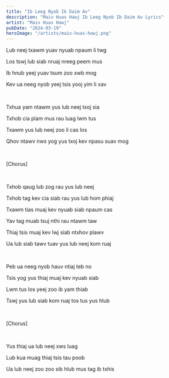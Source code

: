 ```yaml
---
title: "Ib Leeg Nyob Ib Daim Av"
description: "Maiv Huas Hawj Ib Leeg Nyob Ib Daim Av Lyrics"
artist: "Maiv Huas Hawj"
pubDate: "2024-03-19"
heroImage: "/artists/maiv-huas-hawj.png"
---
```


Lub neej txawm yuav nyuab npaum li twg

Los tswj lub siab nruaj nreeg peem mus

Ib hnub yeej yuav tsum zoo xwb mog

Kev ua neeg nyob yeej tsis yooj yim li xav

<br />

Txhua yam ntawm yus lub neej txoj sia

Txhob cia plam mus rau luag lwm tus

Txawm yus lub neej zoo li cas los

Qhov ntawv nws yog yus txoj kev npasu suav mog

<br />

[Chorus]

<br />

Txhob qaug lub zog rau yus lub neej

Txhob tag kev cia siab rau yus lub hom phiaj

Txawm tias muaj kev nyuab siab npaum cas

Yav tag muab tsuj nthi rau ntawm taw

Thiaj tsis muaj kev lwj siab ntxhov plawv

Ua lub siab tawv tuav yus lub neej kom ruaj

<br />

Peb ua neeg nyob hauv ntiaj teb no

Tsis yog yus thiaj muaj kev nyuab siab

Lwm tus los yeej zoo ib yam thiab

Tswj yus lub siab kom ruaj tos tus yus hlub

<br />

[Chorus]

<br />

Yus thiaj ua lub neej xws luag

Lub kua muag thiaj tsis tau poob

Ua lub neej zoo zoo sib hlub mus tag ib txhis
